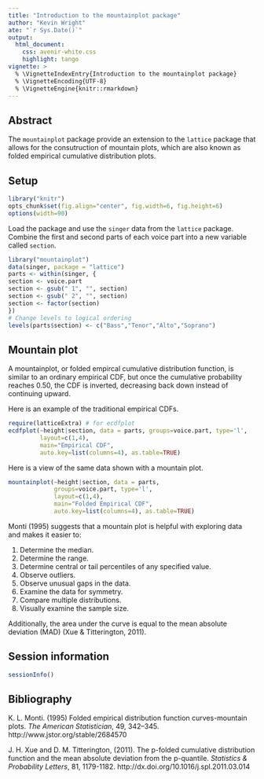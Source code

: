 ```yaml
---
title: "Introduction to the mountainplot package"
author: "Kevin Wright"
ate: "`r Sys.Date()`"
output:
  html_document:
    css: avenir-white.css
    highlight: tango
vignette: >
  % \VignetteIndexEntry{Introduction to the mountainplot package}
  % \VignetteEncoding{UTF-8}
  % \VignetteEngine{knitr::rmarkdown}
---
```


## Abstract

The `mountainplot` package provide an extension to the `lattice` package
that allows for the consutruction of mountain plots, which are also known as
folded empirical cumulative distribution plots.

##  Setup

```r
library("knitr")
opts_chunk$set(fig.align="center", fig.width=6, fig.height=6)
options(width=90)
```

Load the package and use the `singer` data from the `lattice`
package.  Combine the first and second parts of each voice part
into a new variable called `section`.
```r
library("mountainplot")
data(singer, package = "lattice")
parts <- within(singer, {
section <- voice.part
section <- gsub(" 1", "", section)
section <- gsub(" 2", "", section)
section <- factor(section)
})
# Change levels to logical ordering
levels(parts$section) <- c("Bass","Tenor","Alto","Soprano")
```

## Mountain plot

A mountainplot, or folded empircal cumulative distribution function, is
similar to an ordinary empirical CDF, but once the cumulative probability reaches
0.50, the CDF is inverted, decreasing back down instead of continuing upward.

Here is an example of the traditional empirical CDFs.
```r
require(latticeExtra) # for ecdfplot
ecdfplot(~height|section, data = parts, groups=voice.part, type='l',
         layout=c(1,4),
         main="Empirical CDF",
         auto.key=list(columns=4), as.table=TRUE)
```

Here is a view of the same data shown with a mountain plot.
```r
mountainplot(~height|section, data = parts,
             groups=voice.part, type='l',
             layout=c(1,4),
             main="Folded Empirical CDF",
             auto.key=list(columns=4), as.table=TRUE)
```

Monti (1995) suggests that a mountain plot is helpful with exploring data and
makes it easier to:

1. Determine the median.
2. Determine the range.
3. Determine central or tail percentiles of any specified value.
4. Observe outliers.
5. Observe unusual gaps in the data.
6. Examine the data for symmetry.
7. Compare multiple distributions.
8. Visually examine the sample size.

Additionally, the area under the curve is equal to the mean absolute deviation
(MAD) (Xue \& Titterington, 2011).

## Session information

```r
sessionInfo()
```

## Bibliography

K. L. Monti. (1995)
Folded empirical distribution function curves-mountain plots.
_The American Statistician_, 49, 342--345.
http://www.jstor.org/stable/2684570

J. H. Xue and D. M. Titterington, (2011). 
The p-folded cumulative distribution function and the mean absolute
deviation from the p-quantile.
_Statistics \& Probability Letters_, 81, 1179-1182.
http://dx.doi.org/10.1016/j.spl.2011.03.014


